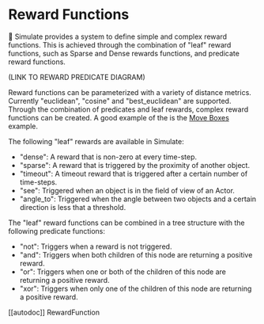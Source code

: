 <!--Copyright 2022 The HuggingFace Team. All rights reserved.

Licensed under the Apache License, Version 2.0 (the "License"); you may not use this file except in compliance with
the License. You may obtain a copy of the License at

http://www.apache.org/licenses/LICENSE-2.0

Unless required by applicable law or agreed to in writing, software distributed under the License is distributed on
an "AS IS" BASIS, WITHOUT WARRANTIES OR CONDITIONS OF ANY KIND, either express or implied. See the License for the
specific language governing permissions and limitations under the License.
-->

# Reward Functions

🤗 Simulate provides a system to define simple and complex reward functions. This is achieved through the combination of "leaf" reward 
functions, such as Sparse and Dense rewards functions, and predicate reward functions.

(LINK TO REWARD PREDICATE DIAGRAM)


Reward functions can be parameterized with a variety of distance metrics. Currently "euclidean", "cosine" and "best_euclidean" are supported.
Through the combination of predicates and leaf rewards, complex reward functions can be created. A good example of the is the 
[Move Boxes](https://github.com/huggingface/simulate/blob/main/examples/rl/sb3_move_boxes.py) example.

The following "leaf" rewards are available in Simulate: 
-  "dense": A reward that is non-zero at every time-step.
-  "sparse": A reward that is triggered by the proximity of another object.
-  "timeout": A timeout reward that is triggered after a certain number of time-steps.
-  "see": Triggered when an object is in the field of view of an Actor.
-  "angle_to": Triggered when the angle between two objects and a certain direction is less that a threshold.

The "leaf" reward functions can be combined in a tree structure with the following predicate functions: 
-  "not": Triggers when a reward is not triggered.
-  "and": Triggers when both children of this node are returning a positive reward.
-  "or": Triggers when one or both of the children of this node are returning a positive reward.
-  "xor": Triggers when  only one of the children of this node are returning a positive reward.

[[autodoc]] RewardFunction



